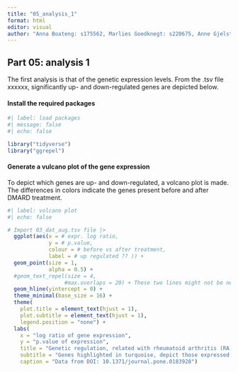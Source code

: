 ```yaml
---
title: "05_analysis_1"
format: html
editor: visual
author: "Anna Boateng: s175562, Marlies Goedknegt: s220675, Anne Gjelstrup: s194530, Katja Jagd: s185395, Olivia Ronnenberg: s183359"
---
```


## Part 05: analysis 1

The first analysis is that of the genetic expression levels. From the .tsv file xxxxxx, significantly up- and down-regulated genes are depicted below.

#### Install the required packages

```r

#| label: load packages
#| message: false
#| echo: false

library("tidyverse")
library("ggrepel")

```

#### Generate a vulcano plot of the gene expression

To depict which genes are up- and down-regulated, a volcano plot is made. The differences in colors indicate the genes present before and after DMARD treatment.

```r

#| label: volcano plot
#| echo: false

# Import 03_dat_aug.tsv file |>
  ggplot(aes(x = # expr. log ratio,
             y = # p.value,
             colour = # before vs after treatment,
             label = # up regulated ?? )) +
  geom_point(size = 1,
             alpha = 0.5) +
  #geom_text_repel(size = 4,
                  #max.overlaps = 20) + These two lines might not be necessary
  geom_hline(yintercept = 0) +
  theme_minimal(base_size = 16) +
  theme(
    plot.title = element_text(hjust = 1),
    plot.subtitle = element_text(hjust = 1),
    legend.position = "none") +
  labs(
    x = "log ratio of gene expression",
    y = "p.value of expression",
    title = "Genetic regulation, related with rheumatoid arthritis (RA)",
    subtitle = "Genes highlighted in turquoise, depict those expressed after treatment",
    caption = "Data from DOI: 10.1371/journal.pone.0183928")

```


